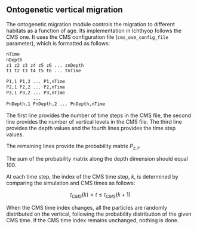 ## Ontogenetic vertical migration

The ontogenetic migration module controls the migration to different habitats as a function of age. Its implementation in Ichthyop follows the CMS one. It uses the CMS configuration file (`cms_ovm_config_file` parameter), which is formatted as follows:

```bash
nTime
nDepth
z1 z2 z3 z4 z5 z6 ... znDepth
t1 t2 t3 t4 t5 t6 ... tnTime

P1,1 P1,2 ... P1,nTime
P2,1 P2,2 ... P2,nTime
P3,1 P3,2 ... P3,nTime
          ...
PnDepth,1 PnDepth,2 ... PnDepth,nTime
```

The first line provides the number of time steps in the CMS file, the second line provides the number of vertical levels in the CMS file. The third line provides the depth values and the fourth lines provides the time step values.

The remaining lines provide the probability matrix $P_{z, t}$.

:::{.callout-note}
The sum of the probability matrix along the depth dimension should equal 100.
:::

At each time step, the index of the CMS time step, $k$, is determined by comparing the simulation and CMS times as follows:

$$
t_{CMS}(k) < t \leq t_{CMS}(k + 1)
$$

When the CMS time index changes, all the particles are randomly distributed on the vertical, following the probability distribution of the given CMS time. If the CMS time index remains unchanged, nothing is done.
